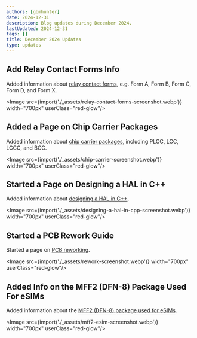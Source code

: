 ```yaml
---
authors: [gbmhunter]
date: 2024-12-31
description: Blog updates during December 2024.
lastUpdated: 2024-12-31
tags: []
title: December 2024 Updates
type: updates
---
```


## Add Relay Contact Forms Info

Added information about [relay contact forms](/electronics/components/relays/mechanical/#contact-configuration), e.g. Form A, Form B, Form C, Form D, and Form X.

<Image src={import('./_assets/relay-contact-forms-screenshot.webp')} width="700px" userClass="red-glow"/>

## Added a Page on Chip Carrier Packages

Added information about [chip carrier packages](/pcb-design/component-packages/chip-carrier-packages/), including PLCC, LCC, LCCC, and BCC.

<Image src={import('./_assets/chip-carrier-screenshot.webp')} width="700px" userClass="red-glow"/>

## Started a Page on Designing a HAL in C++

Added information about [designing a HAL in C++](/programming/languages/c-plus-plus/designing-a-hal-in-cpp/).

<Image src={import('./_assets/designing-a-hal-in-cpp-screenshot.webp')} width="700px" userClass="red-glow"/>

## Started a PCB Rework Guide

Started a page on [PCB reworking](/pcb-design/the-pcb-rework-guide/).

<Image src={import('./_assets/rework-screenshot.webp')} width="700px" userClass="red-glow"/>

## Added Info on the MFF2 (DFN-8) Package Used For eSIMs

Added information about the [MFF2 (DFN-8) package used for eSIMs](/pcb-design/component-packages/dfn-component-package/#mff2-dfn-8).

<Image src={import('./_assets/mff2-esim-screenshot.webp')} width="700px" userClass="red-glow"/>
